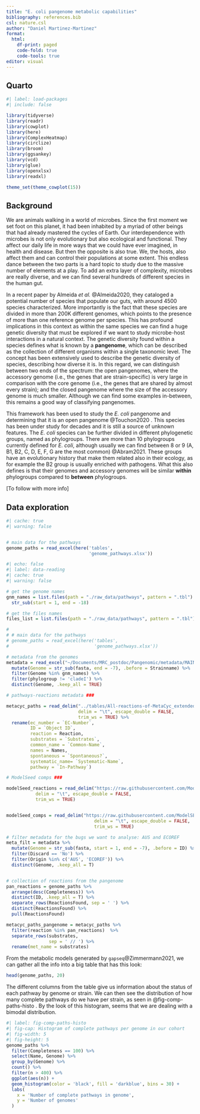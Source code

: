 ```yaml
---
title: "E. coli pangenome metabolic capabilities"
bibliography: references.bib
csl: nature.csl
author: "Daniel Martinez-Martinez"
format: 
  html:
    df-print: paged
    code-fold: true
    code-tools: true
editor: visual
---
```


## Quarto

```r
#| label: load-packages
#| include: false

library(tidyverse)
library(readr)
library(cowplot)
library(here)
library(ComplexHeatmap)
library(circlize)
library(broom)
library(ggsankey)
library(vcd)
library(glue)
library(openxlsx)
library(readxl)

theme_set(theme_cowplot(15))
```

## Background

We are animals walking in a world of microbes. Since the first moment we set foot on this planet, it had been inhabited by a myriad of other beings that had already mastered the cycles of Earth. Our interdependence with microbes is not only evolutionary but also ecological and functional. They affect our daily life in more ways that we could have ever imagined, in health and disease. But then the opposite is also true. We, the hosts, also affect them and can control their populations at some extent. This endless dance between the two parts is a hard topic to study due to the massive number of elements at a play. To add an extra layer of complexity, microbes are really diverse, and we can find several hundreds of different species in the human gut.

In a recent paper by Almeida *et al.* @Almeida2020, they cataloged a potential number of species that populate our guts, with around 4500 species characterized. More importantly is the fact that these species are divided in more than 200K different genomes, which points to the presence of more than one reference genome per species. This has profound implications in this context as within the same species we can find a huge genetic diversity that must be explored if we want to study microbe-host interactions in a natural context. The genetic diversity found within a species defines what is known by a **pangenome**, which can be described as the collection of different organisms within a single taxonomic level. The concept has been extensively used to describe the genetic diversity of species, describing how diverse it is. In this regard, we can distinguish between two ends of the spectrum: the open pangenomes, where the accessory genome (i.e., the genes that are strain-specific) is very large in comparison with the core genome (i.e., the genes that are shared by almost every strain); and the closed pangenome where the size of the accessory genome is much smaller. Although we can find some examples in-between, this remains a good way of classifying pangenomes.

This framework has been used to study the *E. coli* pangenome and determining that it is an open pangenome @Touchon2020 . This species has been under study for decades and it is still a source of unknown features. The *E. coli* species can be further divided in different phylogenetic groups, named as phylogroups. There are more than 10 phylogroups currently defined for *E. coli*, although usually we can find between 8 or 9 (A, B1, B2, C, D, E, F, G are the most common) @Abram2021. These groups have an evolutionary history that make them related also in their ecology, as for example the B2 group is usually enriched with pathogens. What this also defines is that their genomes and accessory genomes will be similar **within** phylogroups compared to **between** phylogroups.

\[To follow with more info\]

## Data exploration

```r
#| cache: true
#| warning: false


# main data for the pathways
genome_paths = read_excel(here('tables',
                               'genome_pathways.xlsx'))
```

```r
#| echo: false
#| label: data-reading
#| cache: true
#| warning: false

# get the genome names
gnm_names = list.files(path = "./raw_data/pathways", pattern = ".tbl") %>% 
  str_sub(start = 1, end = -18)

# get the files names
files_list = list.files(path = "./raw_data/pathways", pattern = ".tbl")

# 
# # main data for the pathways
# genome_paths = read_excel(here('tables',
#                                'genome_pathways.xlsx'))

# metadata from the genomes
metadata = read_excel("~/Documents/MRC_postdoc/Pangenomic/metadata/MAIN_metadata.xlsx") %>% 
  mutate(Genome = str_sub(fasta, end = -7), .before = Strainname) %>% 
  filter(Genome %in% gnm_names) %>% 
  filter(phylogroup != 'cladeI') %>% 
  distinct(Genome, .keep_all = TRUE)

# pathways-reactions metadata ###

metacyc_paths = read_delim("../tables/All-reactions-of-MetaCyc_extended.txt", 
                           delim = "\t", escape_double = FALSE, 
                           trim_ws = TRUE) %>% 
  rename(ec_number = `EC-Number`,
         ID = `Object ID`,
         reaction = Reaction,
         substrates = `Substrates`,
         common_name = `Common-Name`,
         names = Names,
         spontaneous = `Spontaneous?`,
         systematic_name= `Systematic-Name`,
         pathway = `In-Pathway`)

# ModelSeed comps ###

modelSeed_reactions = read_delim("https://raw.githubusercontent.com/ModelSEED/ModelSEEDDatabase/master/Biochemistry/reactions.tsv", 
           delim = "\t", escape_double = FALSE, 
           trim_ws = TRUE)


modelSeed_comps = read_delim("https://raw.githubusercontent.com/ModelSEED/ModelSEEDDatabase/master/Biochemistry/compounds.tsv", 
                                 delim = "\t", escape_double = FALSE, 
                                 trim_ws = TRUE)

# filter metadata for the bugs we want to analyse: AUS and ECOREF
meta_filt = metadata %>% 
  mutate(Genome = str_sub(fasta, start = 1, end = -7), .before = ID) %>% 
  filter(Discard == 'No') %>% 
  filter(Origin %in% c('AUS', 'ECOREF')) %>% 
  distinct(Genome, .keep_all = T) 


# collection of reactions from the pangenome
pan_reactions = genome_paths %>% 
  arrange(desc(Completeness)) %>% 
  distinct(ID, .keep_all = T) %>% 
  separate_rows(ReactionsFound, sep = ' ') %>% 
  distinct(ReactionsFound) %>% 
  pull(ReactionsFound)

metacyc_paths_pangenome = metacyc_paths %>% 
  filter(reaction %in% pan_reactions)  %>% 
  separate_rows(substrates, 
                sep = ' // ') %>% 
  rename(met_name = substrates)
```

From the metabolic models generated by `gapseq`@Zimmermann2021, we can gather all the info into a big table that has this look:

```r

head(genome_paths, 20)
```

The different columns from the table give us information about the status of each pathway by genome or strain. We can then see the distribution of how many complete pathways do we have per strain, as seen in @fig-comp-paths-histo . By the look of this histogram, seems that we are dealing with a bimodal distribution.

```r
#| label: fig-comp-paths-histo
#| fig-cap: Histogram of complete pathways per genome in our cohort
#| fig-width: 5
#| fig-height: 5
genome_paths %>% 
  filter(Completeness == 100) %>% 
  select(Name, Genome) %>% 
  group_by(Genome) %>% 
  count() %>% 
  filter(n > 400) %>% 
  ggplot(aes(n)) +
  geom_histogram(color = 'black', fill = 'darkblue', bins = 30) +
  labs(
    x = 'Number of complete pathways in genome',
    y = 'Number of genomes'
  )
```
